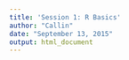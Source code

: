 ```yaml
---
title: 'Session 1: R Basics'
author: "Callin"
date: "September 13, 2015"
output: html_document
---
```


